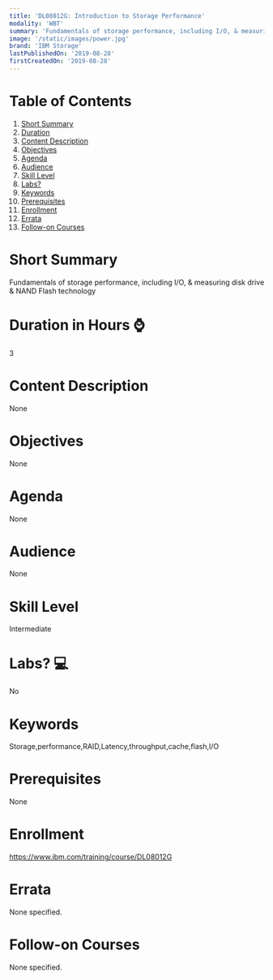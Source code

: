 ```yaml
---
title: 'DL08012G: Introduction to Storage Performance'
modality: 'WBT'
summary: 'Fundamentals of storage performance, including I/O, & measuring disk drive & NAND Flash technology'
image: '/static/images/power.jpg'
brand: 'IBM Storage'
lastPublishedOn: '2019-08-28'
firstCreatedOn: '2019-08-28'
---
```

# Table of Contents
1.  [Short Summary](#short-summary)
2.  [Duration](#duration-in-hours-)
3.  [Content Description](#content-description)
4.  [Objectives](#objectives)
5.  [Agenda](#agenda)
6.  [Audience](#audience)
7.  [Skill Level](#skill-level)
8.  [Labs?](#labs-)
9.  [Keywords](#keywords)
10. [Prerequisites](#prerequisites)
11. [Enrollment](#enrollment)
12. [Errata](#errata)
13. [Follow-on Courses](#follow-on-courses)

# Short Summary
Fundamentals of storage performance, including I/O, & measuring disk drive & NAND Flash technology

# Duration in Hours ⌚
3

# Content Description
None

# Objectives
None

# Agenda
None

# Audience
None

# Skill Level
Intermediate

# Labs? 💻
No

# Keywords
Storage,performance,RAID,Latency,throughput,cache,flash,I/O

# Prerequisites
None

# Enrollment
https://www.ibm.com/training/course/DL08012G

# Errata
None specified.

# Follow-on Courses
None specified.

